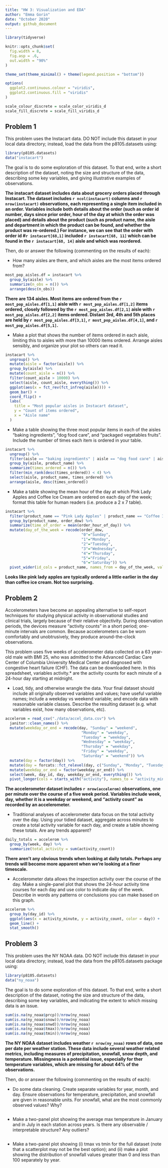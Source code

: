 ```yaml
---
title: "HW 3: Visualization and EDA"
author: "Emma Gorin"
date: "October 2020"
output: github_document
---
```


```r
library(tidyverse)

knitr::opts_chunk$set(
  fig.width = 8,
  fig.asp = .6,
  out.width = "90%"
)

theme_set(theme_minimal() + theme(legend.position = "bottom"))

options(
  ggplot2.continuous.colour = "viridis",
  ggplot2.continuous.fill = "viridis"
)

scale_colour_discrete = scale_color_viridis_d
scale_fill_discrete = scale_fill_viridis_d
```

## Problem 1
This problem uses the Instacart data. DO NOT include this dataset in your local data directory; instead, load the data from the p8105.datasets using:

```r
library(p8105.datasets)
data("instacart")
```

The goal is to do some exploration of this dataset. To that end, write a short description of the dataset, noting the size and structure of the data, describing some key variables, and giving illustrative examples of observations. 

**The instacart dataset includes data about grocery orders placed through Instacart. The dataset includes `r ncol(instacart)` columns and `r nrow(instacart)` observations, each representing a single item included in an order. Variables include both details about the order (such as order id number, days since prior order, hour of the day at which the order was placed) and details about the product (such as product name, the aisle and department in which the product can be found, and whether the product was re-ordered.) For instance, we can see that the order with order id #`r instacart[68,1]` included `r instacart[68, 11]` which can be found in the `r instacart[68, 14]` aisle and which was reordered.**

Then, do or answer the following (commenting on the results of each):

* How many aisles are there, and which aisles are the most items ordered from?

```r
most_pop_aisles.df = instacart %>%
  group_by(aisle) %>% 
  summarize(n_obs = n()) %>% 
  arrange(desc(n_obs))
```

**There are 134 aisles. Most items are ordered from the `r most_pop_aisles.df[1,1]` aisle with `r most_pop_aisles.df[1,2]` items ordered, closely followed by the `r most_pop_aisles.df[2,1]` aisle with `r most_pop_aisles.df[2,2]` items ordered. Distant 3rd, 4th and 5th places are held by `r most_pop_aisles.df[3,1]`, `r most_pop_aisles.df[4,1]`, and `r most_pop_aisles.df[5,1]`.**

* Make a plot that shows the number of items ordered in each aisle, limiting this to aisles with more than 10000 items ordered. Arrange aisles sensibly, and organize your plot so others can read it.

```r
instacart %>% 
  ungroup() %>% 
  mutate(aisle = factor(aisle)) %>% 
  group_by(aisle) %>% 
  mutate(count_aisle = n()) %>% 
  filter(count_aisle > 10000) %>% 
  select(aisle, count_aisle, everything()) %>% 
  ggplot(aes(x = fct_rev(fct_infreq(aisle)))) +
  geom_bar() +
  coord_flip() +
  labs(
    title = "Most popular aisles in Instacart dataset",
    y = "Count of items ordered",
    x = "Aisle name"
  )
```

* Make a table showing the three most popular items in each of the aisles “baking ingredients”, “dog food care”, and “packaged vegetables fruits”. Include the number of times each item is ordered in your table.

```r
instacart %>% 
  ungroup() %>% 
  filter(aisle == "baking ingredients" | aisle == "dog food care" | aisle == "packaged vegetables fruits") %>% 
  group_by(aisle, product_name) %>% 
  summarize(times_ordered = n()) %>% 
  filter(min_rank(desc(times_ordered)) < 4) %>% 
  select(aisle, product_name, times_ordered) %>% 
  arrange(aisle, desc(times_ordered))
```

* Make a table showing the mean hour of the day at which Pink Lady Apples and Coffee Ice Cream are ordered on each day of the week; format this table for human readers (i.e. produce a 2 x 7 table).

```r
instacart %>% 
  filter(product_name == "Pink Lady Apples" | product_name == "Coffee Ice Cream") %>%
  group_by(product_name, order_dow) %>% 
  summarize(time_of_order = mean(order_hour_of_day)) %>% 
  mutate(day_of_the_week = recode(order_dow,
                                  "0"="Sunday",
                                  "1"="Monday",
                                  "2"="Tuesday",
                                  "3"="Wednesday",
                                  "4"="Thursday",
                                  "5"="Friday",
                                  "6"="Saturday")) %>% 
  pivot_wider(id_cols = product_name, names_from = day_of_the_week, values_from = time_of_order) 
```

**Looks like pink lady apples are typically ordered a little earlier in the day than coffee ice cream. Not too surprising.**

## Problem 2
Accelerometers have become an appealing alternative to self-report techniques for studying physical activity in observational studies and clinical trials, largely because of their relative objectivity. During observation periods, the devices measure “activity counts” in a short period; one-minute intervals are common. Because accelerometers can be worn comfortably and unobtrusively, they produce around-the-clock observations.

This problem uses five weeks of accelerometer data collected on a 63 year-old male with BMI 25, who was admitted to the Advanced Cardiac Care Center of Columbia University Medical Center and diagnosed with congestive heart failure (CHF). The data can be downloaded here. In this spreadsheet, variables activity.* are the activity counts for each minute of a 24-hour day starting at midnight.

* Load, tidy, and otherwise wrangle the data. Your final dataset should include all originally observed variables and values; have useful variable names; include a weekday vs weekend variable; and encode data with reasonable variable classes. Describe the resulting dataset (e.g. what variables exist, how many observations, etc).

```r
accelerom = read_csv("./data/accel_data.csv") %>% 
  janitor::clean_names() %>% 
  mutate(weekday_or_end = recode(day, "Sunday" = "weekend",
                                  "Monday" = "weekday",
                                  "Tuesday" = "weekday",
                                  "Wednesday" = "weekday",
                                  "Thursday" = "weekday",
                                  "Friday" = "weekday",
                                  "Saturday" = "weekend")) %>% 
  mutate(day = factor(day)) %>% 
  mutate(day = forcats::fct_relevel(day, c("Sunday", "Monday", "Tuesday", "Wednesday", "Thursday", "Friday", "Saturday"))) %>% 
  mutate(weekday_or_end = factor(weekday_or_end)) %>% 
  select(week, day_id, day, weekday_or_end, everything()) %>% 
  pivot_longer(cols = starts_with("activity"), names_to = "activity_minute", values_to = "activity_count")
```

**The accelerometer dataset includes `r nrow(accelerom)` observations, one per minute over the course of a five week period. Variables include week, day, whether it is a weekday or weekend, and "activity count" as recorded by an accelerometer.**

* Traditional analyses of accelerometer data focus on the total activity over the day. Using your tidied dataset, aggregate across minutes to create a total activity variable for each day, and create a table showing these totals. Are any trends apparent?

```r
daily_totals = accelerom %>% 
  group_by(week, day) %>% 
  summarize(total_activity = sum(activity_count)) 
```

**There aren't any obvious trends when looking at daily totals. Perhaps any trends will become more apparent when we're looking at a finer timescale.** 

* Accelerometer data allows the inspection activity over the course of the day. Make a single-panel plot that shows the 24-hour activity time courses for each day and use color to indicate day of the week. Describe in words any patterns or conclusions you can make based on this graph.



```r
accelerom %>% 
  group_by(day_id) %>% 
  ggplot(aes(x = activity_minute, y = activity_count, color = day)) +
  geom_line() +
  stat_smooth()
```



## Problem 3

This problem uses the NY NOAA data. DO NOT include this dataset in your local data directory; instead, load the data from the p8105.datasets package using:

```r
library(p8105.datasets)
data("ny_noaa")
```

The goal is to do some exploration of this dataset. To that end, write a short description of the dataset, noting the size and structure of the data, describing some key variables, and indicating the extent to which missing data is an issue. 

```r
sum(is.na(ny_noaa$prcp))/nrow(ny_noaa)
sum(is.na(ny_noaa$snow))/nrow(ny_noaa)
sum(is.na(ny_noaa$snwd))/nrow(ny_noaa)
sum(is.na(ny_noaa$tmax))/nrow(ny_noaa)
sum(is.na(ny_noaa$tmin))/nrow(ny_noaa)
```


**The NY NOAA dataset includes weather `r nrow(ny_noaa)` rows of data, one per date per weather station. These data include several weather related metrics, including measures of precipitation, snowfall, snow depth, and temperature. Missingness is a potential issue, especially for ther temperature variables, which are missing for about 44% of the observations.**

Then, do or answer the following (commenting on the results of each):

* Do some data cleaning. Create separate variables for year, month, and day. Ensure observations for temperature, precipitation, and snowfall are given in reasonable units. For snowfall, what are the most commonly observed values? Why?

```r

```

* Make a two-panel plot showing the average max temperature in January and in July in each station across years. Is there any observable / interpretable structure? Any outliers?

```r

```

* Make a two-panel plot showing (i) tmax vs tmin for the full dataset (note that a scatterplot may not be the best option); and (ii) make a plot showing the distribution of snowfall values greater than 0 and less than 100 separately by year.

```r

```





